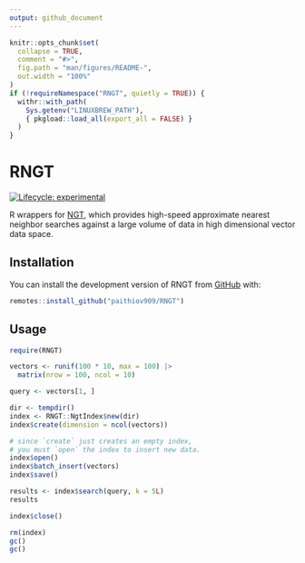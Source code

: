 ```yaml
---
output: github_document
---
```


<!-- README.md is generated from README.Rmd. Please edit that file -->

```r
knitr::opts_chunk$set(
  collapse = TRUE,
  comment = "#>",
  fig.path = "man/figures/README-",
  out.width = "100%"
)
if (!requireNamespace("RNGT", quietly = TRUE)) {
  withr::with_path(
    Sys.getenv("LINUXBREW_PATH"),
    { pkgload::load_all(export_all = FALSE) }
  )
}
```

# RNGT

<!-- badges: start -->
[![Lifecycle: experimental](https://img.shields.io/badge/lifecycle-experimental-orange.svg)](https://lifecycle.r-lib.org/articles/stages.html#experimental)
<!-- badges: end -->

R wrappers for [NGT](https://github.com/yahoojapan/NGT), which provides high-speed approximate nearest neighbor searches against a large volume of data in high dimensional vector data space.

## Installation

You can install the development version of RNGT from [GitHub](https://github.com/paithiov909/RNGT) with:

``` r
remotes::install_github("paithiov909/RNGT")
```

## Usage

```r
require(RNGT)

vectors <- runif(100 * 10, max = 100) |>
  matrix(nrow = 100, ncol = 10)

query <- vectors[1, ]

dir <- tempdir()
index <- RNGT::NgtIndex$new(dir)
index$create(dimension = ncol(vectors))

# since `create` just creates an empty index,
# you must `open` the index to insert new data.
index$open()
index$batch_insert(vectors)
index$save()

results <- index$search(query, k = 5L)
results

index$close()
```

```r
rm(index)
gc()
gc()
```
